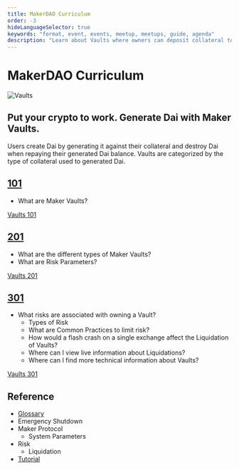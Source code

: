 ```yaml
---
title: MakerDAO Curriculum
order: -3
hideLanguageSelector: true
keywords: "format, event, events, meetup, meetups, guide, agenda"
description: "Learn about Vaults where owners can deposit collateral to generate Dai."
---
```


# MakerDAO Curriculum

<InfoBlock>

![Vaults](/images/illustrations/Astro-2.png)

<Box>

## Put your crypto to work. Generate Dai with Maker Vaults.

</Box>

</InfoBlock>

Users create Dai by generating it against their collateral and destroy Dai when repaying their generated Dai balance. Vaults are categorized by the type of collateral used to generated Dai.

<Column>

<Box>

## [101](/learn/vaults03/vaults101/)

- What are Maker Vaults?

[Vaults 101](/learn/vaults03/vaults101/)

</Box>

<Box>

## [201](/learn/vaults03/vaults201/)

- What are the different types of Maker Vaults?
- What are Risk Parameters?

[Vaults 201](/learn/vaults03/vaults201/)

</Box>

</Column>

<Column>

<Box>

## [301](/learn/vaults03/vaults301/)

- What risks are associated with owning a Vault?
  - Types of Risk
  - What are Common Practices to limit risk?
  - How would a flash crash on a single exchange affect the Liquidation of Vaults?
  - Where can I view live information about Liquidations?
  - Where can I find more technical information about Vaults?

[Vaults 301](/learn/vaults03/vaults301/)

</Box>

<Box>

## Reference

- [Glossary]()
- Emergency Shutdown
- Maker Protocol
  - System Parameters
- Risk
  - Liquidation
- [Tutorial](/learn/vaults03/vaults-tutorial.mdx/)

</Box>

</Column>